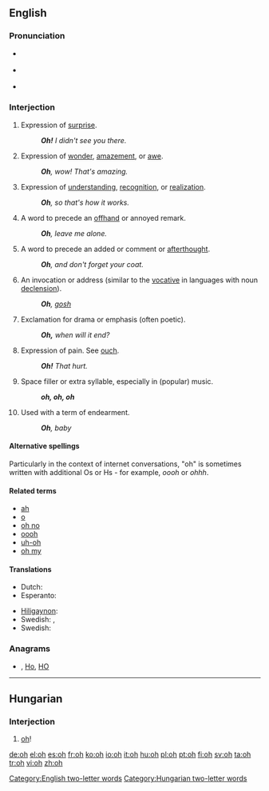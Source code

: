 {{also|OH|óh|öh}}
==English==

===Pronunciation===
* {{a|UK}} {{IPA|/əʊ/}}
* {{a|US}} {{IPA|/oʊ/}}
*: {{audio|en-us-oh-surprise.ogg|Audio (US) (surprise)}}
*: {{audio|en-us-oh-realization.ogg|Audio (US) (realization)}}
* {{rhymes|əʊ}}

===Interjection===
{{en-intj}}

# Expression of [[surprise]].
#: '''''Oh!'''  I didn't see you there.''
# Expression of [[wonder]], [[amazement]], or [[awe]].
#: '''''Oh''', wow! That's amazing.''
# Expression of [[understanding]], [[recognition]], or [[realization]].
#: '''''Oh''', so that's how it works.''
# A word to precede an [[offhand]] or annoyed remark.
#: '''''Oh''', leave me alone.''
# A word to precede an added or comment or [[afterthought]].
#: '''''Oh''', and don't forget your coat.''
# An invocation or address (similar to the [[vocative]] in languages with noun [[declension]]).
#: '''''Oh''', [[gosh]]''
# Exclamation for drama or emphasis (often poetic).
#: '''''Oh,''' when will it end?''
# Expression of pain.  See [[ouch]].
#: '''''Oh!''' That hurt.''
# Space filler or extra syllable, especially in (popular) music.
#: '''''oh, oh, oh'''''
# Used with a term of endearment.
#: '''''Oh''', baby''

====Alternative spellings====
Particularly in the context of internet conversations, "oh" is sometimes written with additional Os or Hs - for example, ''oooh'' or ''ohhh''.

====Related terms====
* [[ah]]
* [[o]]
* [[oh no]]
* [[oooh]]
* [[uh-oh]]
* [[oh my]]

====Translations====
{{trans-top|expression of surprise}}
* Dutch: {{t+|nl|o}}
* Esperanto: {{t+|eo|ho|xs=Esperanto}}
{{trans-mid}}
* [[Hiligaynon]]: {{tø|hil|abao|alt=abáo}}
* Swedish: {{t|sv|åh}},  {{t+|sv|å}}
* Swedish: {{t|sv|åh}}
{{trans-bottom}}

===Anagrams===
* {{alphagram|[[ho#English|ho]]}} , [[Ho#English|Ho]], [[HO#English|HO]]

[[Category:English two-letter words]]

----

==Hungarian==

===Interjection===
{{infl|hu|interjection}}

# [[oh#English|oh]]!

[[Category:Hungarian two-letter words]]

[[de:oh]]
[[el:oh]]
[[es:oh]]
[[fr:oh]]
[[ko:oh]]
[[io:oh]]
[[it:oh]]
[[hu:oh]]
[[pl:oh]]
[[pt:oh]]
[[fi:oh]]
[[sv:oh]]
[[ta:oh]]
[[tr:oh]]
[[vi:oh]]
[[zh:oh]]